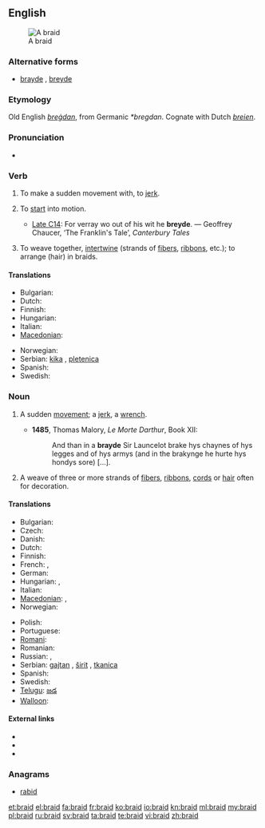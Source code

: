 ==English==
{{wikipedia}}
[[Image:Flechten 2.jpg|thumb|A braid]]

===Alternative forms===
* [[brayde]] {{qualifier|obs.}}, [[breyde]] {{qualifier|obs.}}

===Etymology===
Old English ''[[bregdan|breġdan]]'', from Germanic ''*bregdan''.  Cognate with Dutch ''[[breien]]''.

===Pronunciation===
* {{IPA|/breɪd/}}

===Verb===
{{en-verb|braids|braiding|braided|'''[[braided]]''' ''or obsolete'' '''[[browden]]'''}}

# {{obsolete}} {{transitive}} To make a sudden movement with, to [[jerk]].
# {{archaic}} {{intransitive}} To [[start]] into motion.
#* [[Late C14]]: For verray wo out of his wit he '''breyde'''. — Geoffrey Chaucer, ‘The Franklin's Tale’, ''Canterbury Tales''
# {{transitive}} To weave together, [[intertwine]] (strands of [[fibers]], [[ribbon]]s, etc.); to arrange (hair) in braids.

====Translations====
{{trans-top|intertwine}}
* Bulgarian: {{t|bg|сплитам}}
* Dutch: {{t+|nl|vlechten}}
* Finnish: {{t|fi|letittää}}
* Hungarian: {{t-|hu|befon}}
* Italian: {{t|it|intrecciare}}
* [[Macedonian]]: {{t|mk|испреплетува|tr=ispreplétuva}}
{{trans-mid}}
* Norwegian: {{t+|no|flette}}
* Serbian: [[kika]] {{f}}, [[pletenica]] {{f}}
* Spanish: {{t-|es|trenzar}}
* Swedish: {{t+|sv|fläta}}
{{trans-bottom}}

===Noun===
{{en-noun}}

# {{obsolete}} A sudden [[movement]]; a [[jerk]], a [[wrench]]. {{defdate|11th-17th c.}}
#*'''1485''', Thomas Malory, ''Le Morte Darthur'', Book XII:
#*:And than in a '''brayde''' Sir Launcelot brake hys chaynes of hys legges and of hys armys (and in the brakynge he hurte hys hondys sore) [...].
# A weave of three or more strands of [[fiber]]s, [[ribbon]]s, [[cord]]s or [[hair]] often for decoration. {{defdate|from 16th c.}}

====Translations====
{{trans-top|weave of three of more strands}}
* Bulgarian: {{t|bg|плитка|f}}
* Czech: {{t-|cs|cop|m}}
* Danish: {{t|da|fletning|c}}
* Dutch: {{t+|nl|vlecht}}
* Finnish: {{t-|fi|letti}}
* French: {{t+|fr|tresse|f}}, {{t+|fr|natte|f}}
* German: {{t+|de|Zopf|m}}
* Hungarian: {{t+|hu|copf}}, {{t+|hu|hajfonat}}
* Italian: {{t-|it|treccia|f}}
* [[Macedonian]]: {{t|mk|плетенка|f|tr=plétenka}},  {{t|mk|плетеница|f|tr=pleténica}}
* Norwegian: {{t+|no|flette|m|f}}
{{trans-mid}}
* Polish: {{t+|pl|warkocz|m}}
* Portuguese: {{t+|pt|trança|f}}
* [[Romani]]: {{tø|rom|chunra|f}}
* Romanian: {{t|ro|împletitură|m}}
* Russian: {{t+|ru|коса|f|tr=kosá}}, {{t+|ru|галун|m|tr=galún}}
* Serbian: [[gajtan]] {{m}}, [[širit]] {{m}}, [[tkanica]] {{f}}
* Spanish: {{t+|es|trenza|f}}
* Swedish: {{t+|sv|fläta|c}}
* [[Telugu]]: [[జడ]]
* [[Walloon]]: {{t|wa|trexhe|xs=Walloon}}
{{trans-bottom}}

====External links====
* {{R:Webster 1913}}
* {{R:Century 1911}}
* {{commonslite}}

===Anagrams===
* [[rabid#English|rabid]]

[[et:braid]]
[[el:braid]]
[[fa:braid]]
[[fr:braid]]
[[ko:braid]]
[[io:braid]]
[[kn:braid]]
[[ml:braid]]
[[my:braid]]
[[pl:braid]]
[[ru:braid]]
[[sv:braid]]
[[ta:braid]]
[[te:braid]]
[[vi:braid]]
[[zh:braid]]